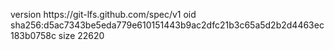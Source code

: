 version https://git-lfs.github.com/spec/v1
oid sha256:d5ac7343be5eda779e610151443b9ac2dfc21b3c65a5d2b2d4463ec183b0758c
size 22620
